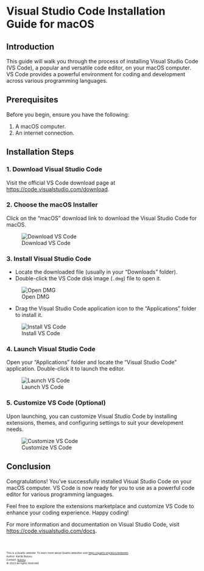 # Visual Studio Code Installation Guide for macOS

## Introduction

This guide will walk you through the process of installing Visual Studio Code (VS Code), a popular and versatile code editor, on your macOS computer. VS Code provides a powerful environment for coding and development across various programming languages.

## Prerequisites

Before you begin, ensure you have the following:

1. A macOS computer.
2. An internet connection.

## Installation Steps

### 1. Download Visual Studio Code

Visit the official VS Code download page at [https://code.visualstudio.com/download](https://code.visualstudio.com/download).

### 2. Choose the macOS Installer

Click on the "macOS" download link to download the Visual Studio Code for macOS.

![Download VS Code](path/to/screenshot-1.png)

### 3. Install Visual Studio Code

- Locate the downloaded file (usually in your "Downloads" folder).
- Double-click the VS Code disk image (`.dmg`) file to open it.

![Open DMG](path/to/screenshot-2.png)

- Drag the Visual Studio Code application icon to the "Applications" folder to install it.

![Install VS Code](path/to/screenshot-3.png)

### 4. Launch Visual Studio Code

Open your "Applications" folder and locate the "Visual Studio Code" application. Double-click it to launch the editor.

![Launch VS Code](path/to/screenshot-4.png)

### 5. Customize VS Code (Optional)

Upon launching, you can customize Visual Studio Code by installing extensions, themes, and configuring settings to suit your development needs.

![Customize VS Code](path/to/screenshot-5.png)

## Conclusion

Congratulations! You've successfully installed Visual Studio Code on your macOS computer. VS Code is now ready for you to use as a powerful code editor for various programming languages.

Feel free to explore the extensions marketplace and customize VS Code to enhance your coding experience. Happy coding!

For more information and documentation on Visual Studio Code, visit [https://code.visualstudio.com/docs](https://code.visualstudio.com/docs).

<br>
<footer>
  <p><small><small><small><small>This is a Quarto website. To learn more about Quarto websites visit <https://quarto.org/docs/websites>.<br>
  Author: Kartik Bulusu<br>
  Contact: <a href="mailto:bulusu@gwu.edu">bulusu</a><br>
  &copy; 2023 All rights reserved</small></small></small></small></p>
</footer>